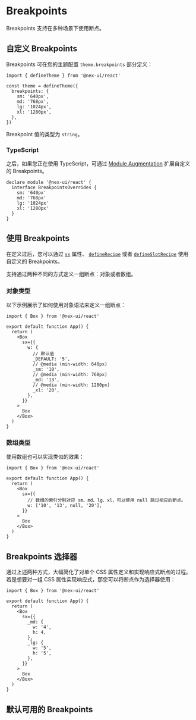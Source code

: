
# Breakpoints

Breakpoints 支持在多种场景下使用断点。

## 自定义 Breakpoints

Breakpoints 可在您的主题配置 `theme.breakpoints` 部分定义：

```tsx
import { defineTheme } from '@nex-ui/react'

const theme = defineTheme({
  breakpoints: {
    sm: '640px',
    md: '768px',
    lg: '1024px',
    xl: '1280px',
  },
})
```

Breakpoint 值的类型为 `string`。

### TypeScript

之后，如果您正在使用 TypeScript，可通过 [Module Augmentation](https://www.typescriptlang.org/docs/handbook/declaration-merging.html#module-augmentation)
扩展自定义的 Breakpoints。

```tsx
declare module '@nex-ui/react' {
  interface BreakpointsOverrides {
    sm: '640px'
    md: '768px'
    lg: '1024px'
    xl: '1280px'
  }
}
```

## 使用 Breakpoints

在定义过后，您可以通过 [`sx`](/docs/styling/sx-prop) 属性、 [`defineRecipe`](/docs/styling/recipes) 或者 [`defineSlotRecipe`](/docs/styling/slot-recipes) 使用自定义的 Breakpoints。

支持通过两种不同的方式定义一组断点：对象或者数组。

### 对象类型

以下示例展示了如何使用对象语法来定义一组断点：

```tsx
import { Box } from '@nex-ui/react'

export default function App() {
  return (
    <Box
      sx={{
        w: {
          // 默认值
          _DEFAULT: '5',
          // @media (min-width: 640px)
          _sm: '10',
          // @media (min-width: 768px)
          _md: '13',
          // @media (min-width: 1280px)
          _xl: '20',
        },
      }}
    >
      Box
    </Box>
  )
}
```

### 数组类型

使用数组也可以实现类似的效果：

```tsx
import { Box } from '@nex-ui/react'

export default function App() {
  return (
    <Box
      sx={{
        // 数组的索引分别对应 sm、md、lg、xl，可以使用 null 跳过相应的断点。
        w: ['10', '13', null, '20'],
      }}
    >
      Box
    </Box>
  )
}
```

## Breakpoints 选择器

通过上述两种方式，大幅简化了对单个 CSS 属性定义和实现响应式断点的过程。若是想要对一组 CSS 属性实现响应式，那您可以将断点作为选择器使用：

```tsx
import { Box } from '@nex-ui/react'

export default function App() {
  return (
    <Box
      sx={{
        _md: {
          w: '4',
          h: 4,
        },
        _lg: {
          w: '5',
          h: '5',
        },
      }}
    >
      Box
    </Box>
  )
}
```

## 默认可用的 Breakpoints

<BreakpointTable />
